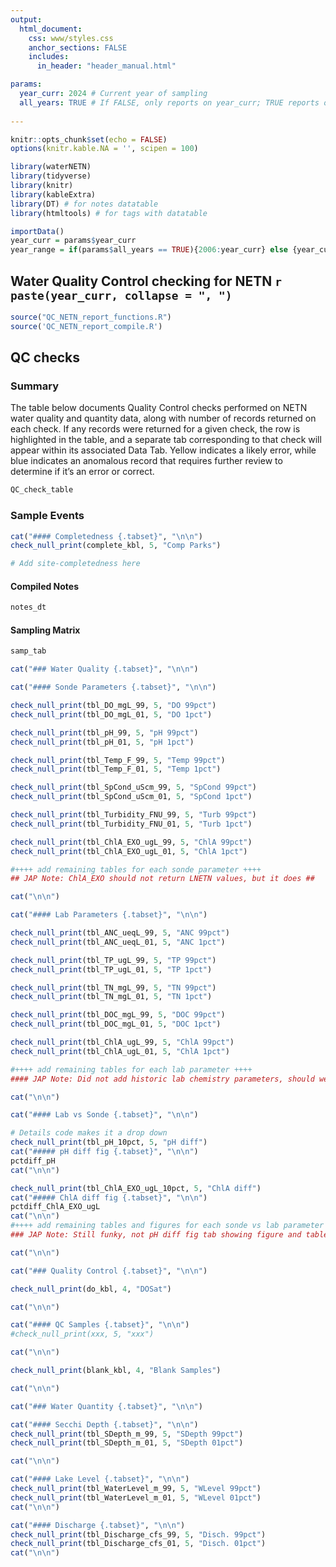 ```yaml
---
output:
  html_document:
    css: www/styles.css
    anchor_sections: FALSE
    includes:
      in_header: "header_manual.html"

params:
  year_curr: 2024 # Current year of sampling
  all_years: TRUE # If FALSE, only reports on year_curr; TRUE reports on all years; Not enabled yet. Currently all years.
  
---
```


```r
knitr::opts_chunk$set(echo = FALSE)
options(knitr.kable.NA = '', scipen = 100)
```

```r
library(waterNETN)
library(tidyverse)
library(knitr)
library(kableExtra)
library(DT) # for notes datatable
library(htmltools) # for tags with datatable

importData()
year_curr = params$year_curr
year_range = if(params$all_years == TRUE){2006:year_curr} else {year_curr}
```


Water Quality Control checking for NETN `r paste(year_curr, collapse = ", ")` {.tabset .tabset-pills}
---

```r
source("QC_NETN_report_functions.R")
source('QC_NETN_report_compile.R')
```

## QC checks {.tabset}
### Summary {.tabset}
The table below documents Quality Control checks performed on NETN water quality and quantity data, along with number of records returned on each check. If any records were returned for a given check, the row is highlighted in the table, and a separate tab corresponding to that check will appear within its associated Data Tab. Yellow indicates a likely error, while blue indicates an anomalous record that requires further review to determine if it's an error or correct. 
```r
QC_check_table
```

### Sample Events {.tabset}
```r
cat("#### Completedness {.tabset}", "\n\n")
check_null_print(complete_kbl, 5, "Comp Parks")

# Add site-completedness here
```

#### Compiled Notes {.tabset}
```r
notes_dt
```

#### Sampling Matrix {.tabset}
```r
samp_tab 
```


```r
cat("### Water Quality {.tabset}", "\n\n")
```

```r
cat("#### Sonde Parameters {.tabset}", "\n\n")

check_null_print(tbl_DO_mgL_99, 5, "DO 99pct")
check_null_print(tbl_DO_mgL_01, 5, "DO 1pct")

check_null_print(tbl_pH_99, 5, "pH 99pct")
check_null_print(tbl_pH_01, 5, "pH 1pct")

check_null_print(tbl_Temp_F_99, 5, "Temp 99pct")
check_null_print(tbl_Temp_F_01, 5, "Temp 1pct")

check_null_print(tbl_SpCond_uScm_99, 5, "SpCond 99pct")
check_null_print(tbl_SpCond_uScm_01, 5, "SpCond 1pct")

check_null_print(tbl_Turbidity_FNU_99, 5, "Turb 99pct")
check_null_print(tbl_Turbidity_FNU_01, 5, "Turb 1pct")

check_null_print(tbl_ChlA_EXO_ugL_99, 5, "ChlA 99pct")
check_null_print(tbl_ChlA_EXO_ugL_01, 5, "ChlA 1pct")

#++++ add remaining tables for each sonde parameter ++++
## JAP Note: ChlA_EXO should not return LNETN values, but it does ##

cat("\n\n")
```

```r
cat("#### Lab Parameters {.tabset}", "\n\n")

check_null_print(tbl_ANC_ueqL_99, 5, "ANC 99pct")
check_null_print(tbl_ANC_ueqL_01, 5, "ANC 1pct")

check_null_print(tbl_TP_ugL_99, 5, "TP 99pct")
check_null_print(tbl_TP_ugL_01, 5, "TP 1pct")

check_null_print(tbl_TN_mgL_99, 5, "TN 99pct")
check_null_print(tbl_TN_mgL_01, 5, "TN 1pct")

check_null_print(tbl_DOC_mgL_99, 5, "DOC 99pct")
check_null_print(tbl_DOC_mgL_01, 5, "DOC 1pct")

check_null_print(tbl_ChlA_ugL_99, 5, "ChlA 99pct")
check_null_print(tbl_ChlA_ugL_01, 5, "ChlA 1pct")

#++++ add remaining tables for each lab parameter ++++
#### JAP Note: Did not add historic lab chemistry parameters, should we? Need to think about purpose of QAQC###

cat("\n\n")
```

```r
cat("#### Lab vs Sonde {.tabset}", "\n\n")

# Details code makes it a drop down
check_null_print(tbl_pH_10pct, 5, "pH diff")
cat("##### pH diff fig {.tabset}", "\n\n")
pctdiff_pH
cat("\n\n")

check_null_print(tbl_ChlA_EXO_ugL_10pct, 5, "ChlA diff")
cat("##### ChlA diff fig {.tabset}", "\n\n")
pctdiff_ChlA_EXO_ugL
cat("\n\n")
#++++ add remaining tables and figures for each sonde vs lab parameter ++++
### JAP Note: Still funky, not pH diff fig tab showing figure and table, ChlA diff only shows figure ####

cat("\n\n")
```

```r
cat("### Quality Control {.tabset}", "\n\n")
```

```r
check_null_print(do_kbl, 4, "DOSat")

cat("\n\n")
```

```r
cat("#### QC Samples {.tabset}", "\n\n")
#check_null_print(xxx, 5, "xxx")

cat("\n\n")
```


```r
check_null_print(blank_kbl, 4, "Blank Samples")

cat("\n\n")
```

```r
cat("### Water Quantity {.tabset}", "\n\n")
```

```r
cat("#### Secchi Depth {.tabset}", "\n\n")
check_null_print(tbl_SDepth_m_99, 5, "SDepth 99pct")
check_null_print(tbl_SDepth_m_01, 5, "SDepth 01pct")

cat("\n\n")
```

```r
cat("#### Lake Level {.tabset}", "\n\n")
check_null_print(tbl_WaterLevel_m_99, 5, "WLevel 99pct")
check_null_print(tbl_WaterLevel_m_01, 5, "WLevel 01pct")
cat("\n\n")
```


```r
cat("#### Discharge {.tabset}", "\n\n")
check_null_print(tbl_Discharge_cfs_99, 5, "Disch. 99pct")
check_null_print(tbl_Discharge_cfs_01, 5, "Disch. 01pct")
cat("\n\n")
```
